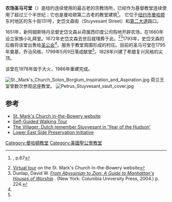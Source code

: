 {{Infobox NRHP
| name = 农场圣马可堂
| nrhp_type = nrhp
| image = St Mark's Church - New York City.jpg
| image_size = 250px
| caption = <small>(2007)</small>
| location = 美国[[纽约市|纽约市]][[曼哈顿|曼哈顿]]东十街131号
| coordinates = {{coord|40|43|49|N|73|59|15|W|display=inline,title}}
| locmapin = New York City#New York#USA
| built =1795;<ref name="nris"/> 1799,<br>1975-1978,<br>1978-1984<ref name=aia>{{cite AIA4}} p. 173</ref>
| architect = Ithiel Town<br>Harold Edelman
| architecture = 
| added = 1972年6月19日<ref name="nris">{{NRISref|2008a}}</ref>
| refnum=72000885
| governing_body = [[美國圣公会|美國圣公会]]
| designated_other2_name = NYC Landmark
| designated_other2_date = 1966年4月19日
| designated_other2_abbr = NYCL
| designated_other2_link = New York City Landmarks Preservation Commission
| designated_other2_color = #FFE978
}}
'''农场圣马可堂'''（{{lang|en|St. Mark's Church in-the-Bowery}}）是纽约连续使用的最古老的宗教场所，已经作为基督教堂连续使用了超过三个半世纪；它也是曼哈顿第二古老的教堂建筑<ref name=nycland>{{cite nycland}}, p.67</ref>。
它位于[[纽约市|纽约市]][[曼哈顿|曼哈顿]]东村地区的东十街131号，史岱文森街（Stuyvesant Street）和[[第二大道|第二大道]]路口。

1651年，新阿姆斯特丹总督史岱文森从荷属西印度公司购地开辟农场，在1660年设立家族小礼拜堂。1672年史岱文森去世后就埋葬于此。<ref name=virtour>[http://www.stmarksbowery.org/virtual-tour.html Virtual tour] {{Wayback|url=http://www.stmarksbowery.org/virtual-tour.html |date=20131130164000 }} on the St. Mark's Church in-the-Bowery website</ref><ref name=dunlap>Dunlap, David W. ''[https://books.google.com/books?id=0JVmnJdqKYoC&pg=PA224&dq=cabrini%2BChurch%2Bnew+york%2BDunlap&hl=en&ei=A3BRTasMj7e2B6ia0cIJ&sa=X&oi=book_result&ct=result&resnum=1&ved=0CDkQ6AEwAA#v=onepage&q&f=false From Abyssinian to Zion: A Guide to Manhattan's Houses of Worship] {{Wayback|url=https://books.google.com/books?id=0JVmnJdqKYoC&pg=PA224&dq=cabrini%2BChurch%2Bnew+york%2BDunlap&hl=en&ei=A3BRTasMj7e2B6ia0cIJ&sa=X&oi=book_result&ct=result&resnum=1&ved=0CDkQ6AEwAA#v=onepage&q&f=false |date=20170401182439 }}''. (New York: Columbia University Press, 2004.) p. 224.</ref>1793年，史岱文森的后裔将该堂出售给[[圣公会|圣公会]]<ref name=nycland />，服务于教堂周围形成的村庄。目前的圣马可堂在1795年奠基，乔治风格，1799年5月9日落成献堂<ref name=virtour />。1828年兴建了希腊复兴风格的尖顶。

该堂在1978年毁于大火，1986年重建完成。

[[File:St._Mark's_Church_Solon_Borglum_Inspiration_and_Aspiration.jpg|thumb]]
荷兰王室曾数次参观这座教堂。
[[File:Petrus_Stuyvesant_vault_cover.jpg|thumb]]

==参考==
{{Reflist|30em}}
*[http://www.stmarksbowery.org/ St. Mark's Church in-the-Bowery website] {{Wayback|url=http://www.stmarksbowery.org/ |date=20201111012934 }}
*[https://web.archive.org/web/20160304042949/http://smhlf.org/documents/St_Marks_Self-Guided_Tour.pdf Self-Guided Walking Tour]
*[https://web.archive.org/web/20181005173908/http://thevillager.com/villager_343/dutchremember.html The Villager: Dutch remember Stuyvesant in ‘Year of the Hudson’]
*[http://www.lespi-nyc.org Lower East Side Preservation Initiative] {{Wayback|url=http://www.lespi-nyc.org/ |date=20201219235722 }}

[[Category:曼哈頓教堂|Category:曼哈頓教堂]]
[[Category:美國聖公會教堂|Category:美國聖公會教堂]]